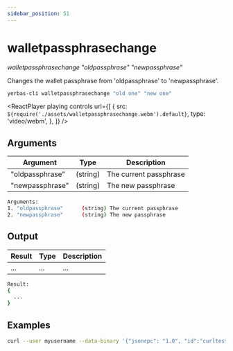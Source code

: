 ```yaml
---
sidebar_position: 51
---
```



# walletpassphrasechange

_walletpassphrasechange "oldpassphrase" "newpassphrase"_

Changes the wallet passphrase from 'oldpassphrase' to 'newpassphrase'.

```bash
yerbas-cli walletpassphrasechange "old one" "new one"
```

<ReactPlayer
  playing
  controls
  url={[
    {
      src: `${require('./assets/walletpassphrasechange.webm').default}`,
      type: 'video/webm',
    },
  ]}
/>

## Arguments

| Argument        | Type     | Description            |
| --------------- | -------- | ---------------------- |
| "oldpassphrase" | (string) | The current passphrase |
| "newpassphrase" | (string) | The new passphrase     |

```bash
Arguments:
1. "oldpassphrase"      (string) The current passphrase
2. "newpassphrase"      (string) The new passphrase
```

## Output

| Result | Type | Description |
| ------ | ---- | ----------- |
| ...    | ...  | ...         |

```bash
Result:
{
  ...
}
```

## Examples

```bash
curl --user myusername --data-binary '{"jsonrpc": "1.0", "id":"curltest", "method": "walletpassphrasechange", "params": ["old one", "new one"] }' -H 'content-type: text/plain;' http://127.0.0.1:9998/
```
